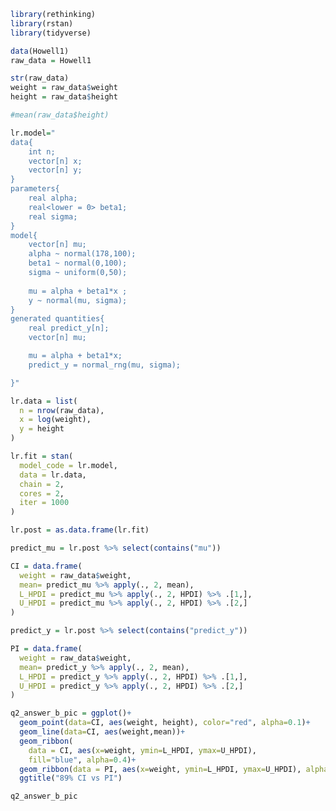 ```r
library(rethinking)
library(rstan)
library(tidyverse)
```

```r
data(Howell1)
raw_data = Howell1

str(raw_data)
weight = raw_data$weight
height = raw_data$height

#mean(raw_data$height)

lr.model="
data{
    int n;
    vector[n] x;
    vector[n] y;
}
parameters{
    real alpha;
    real<lower = 0> beta1;
    real sigma;
}
model{
    vector[n] mu;
    alpha ~ normal(178,100);
    beta1 ~ normal(0,100);
    sigma ~ uniform(0,50);
    
    mu = alpha + beta1*x ;
    y ~ normal(mu, sigma);
}
generated quantities{
    real predict_y[n];
    vector[n] mu;

    mu = alpha + beta1*x;
    predict_y = normal_rng(mu, sigma);

}"

lr.data = list(
  n = nrow(raw_data),
  x = log(weight),
  y = height
)

lr.fit = stan(
  model_code = lr.model,
  data = lr.data,
  chain = 2,
  cores = 2,
  iter = 1000
)

lr.post = as.data.frame(lr.fit)
```

```r
predict_mu = lr.post %>% select(contains("mu"))

CI = data.frame(
  weight = raw_data$weight,
  mean= predict_mu %>% apply(., 2, mean),
  L_HPDI = predict_mu %>% apply(., 2, HPDI) %>% .[1,],
  U_HPDI = predict_mu %>% apply(., 2, HPDI) %>% .[2,]
)

predict_y = lr.post %>% select(contains("predict_y"))

PI = data.frame(
  weight = raw_data$weight,
  mean= predict_y %>% apply(., 2, mean),
  L_HPDI = predict_y %>% apply(., 2, HPDI) %>% .[1,],
  U_HPDI = predict_y %>% apply(., 2, HPDI) %>% .[2,]
)

```


```r
q2_answer_b_pic = ggplot()+
  geom_point(data=CI, aes(weight, height), color="red", alpha=0.1)+
  geom_line(data=CI, aes(weight,mean))+
  geom_ribbon(
    data = CI, aes(x=weight, ymin=L_HPDI, ymax=U_HPDI),
    fill="blue", alpha=0.4)+
  geom_ribbon(data = PI, aes(x=weight, ymin=L_HPDI, ymax=U_HPDI), alpha=0.2)+
  ggtitle("89% CI vs PI")

q2_answer_b_pic
```


